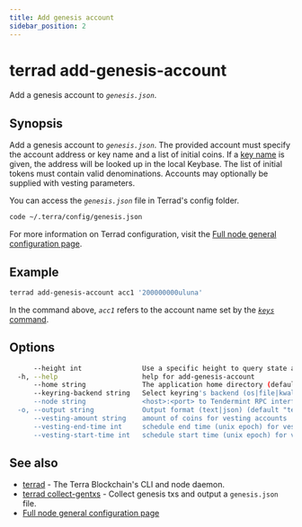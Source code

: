 ```yaml
---
title: Add genesis account
sidebar_position: 2
---
```

# terrad add-genesis-account

Add a genesis account to _`genesis.json`_. 

## Synopsis

Add a genesis account to _`genesis.json`_. The provided account must specify
the account address or key name and a list of initial coins. If a [key name](./keys/terrad_keys.mdx) is given,
the address will be looked up in the local Keybase. The list of initial tokens must
contain valid denominations. Accounts may optionally be supplied with vesting parameters.

You can access the _`genesis.json`_ file in Terrad's config folder.  

```sh Terrad
code ~/.terra/config/genesis.json
```

For more information on Terrad configuration, visit the [Full node general configuration page](../../../full-node/run-a-full-terra-node/configure-general-settings.mdx).

## Example

```sh terrad
terrad add-genesis-account acc1 '200000000uluna'
```

In the command above, _`acc1`_ refers to the account name set by the [_`keys`_ command](./keys/terrad_keys_add.mdx). 

## Options

```sh Terradsh Terrad
      --height int               Use a specific height to query state at (this can error if the node is pruning state)
  -h, --help                     help for add-genesis-account
      --home string              The application home directory (default "/Users/evan/.terra")
      --keyring-backend string   Select keyring's backend (os|file|kwallet|pass|test) (default "os")
      --node string              <host>:<port> to Tendermint RPC interface for this chain (default "tcp://localhost:26657")
  -o, --output string            Output format (text|json) (default "text")
      --vesting-amount string    amount of coins for vesting accounts
      --vesting-end-time int     schedule end time (unix epoch) for vesting accounts
      --vesting-start-time int   schedule start time (unix epoch) for vesting accounts
```

## See also

* [terrad](./terrad.mdx)	 - The Terra Blockchain's CLI and node daemon. 
* [terrad collect-gentxs](./terrad_collect-gentxs.mdx)	 - Collect genesis txs and output a `genesis.json` file.
* [Full node general configuration page](../../../full-node/run-a-full-terra-node/configure-general-settings.mdx)


